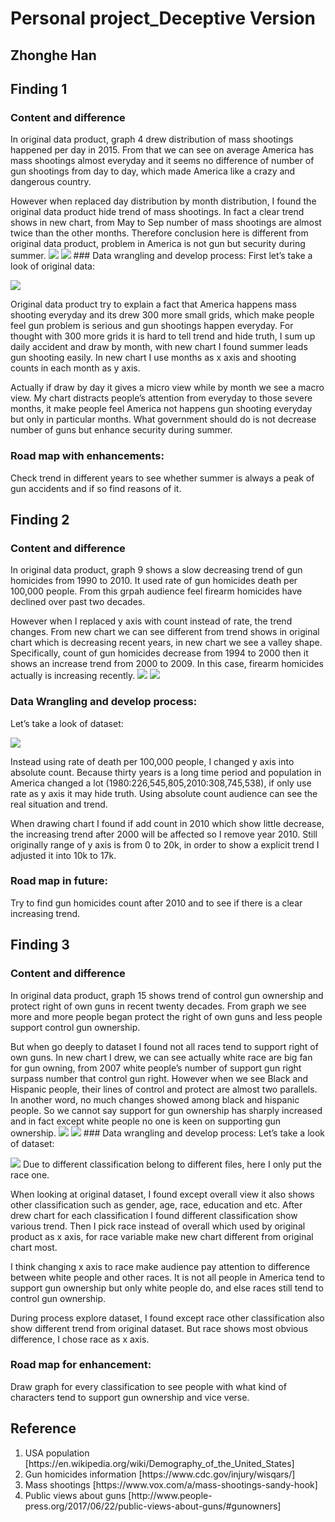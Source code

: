 # Personal project_Deceptive Version
## Zhonghe Han
## Finding 1
### Content and difference
In original data product, graph 4 drew distribution of mass shootings happened per day in 2015. From that we can see on average America has mass shootings almost everyday and it seems no difference of number of gun shootings from day to day, which made America like a crazy and dangerous country. 

However when replaced day distribution by month distribution, I found the original data product hide trend of mass shootings. In fact a clear trend shows in new chart, from May to Sep number of mass shootings are almost twice than the other months. Therefore conclusion here is different from original data product, problem in America is not gun but security during summer.
![](images/mass_shooting_calendar.png)
![](images/opposite4.png)
### Data wrangling and develop process:
First let's take a look of original data:

![](images/data1.PNG)

Original data product try to explain a fact that America happens mass shooting everyday and its drew 300 more small grids, which make people feel gun problem is serious and gun shootings happen everyday. For thought with 300 more grids it is hard to tell trend and hide truth, I sum up daily accident and draw by month, with new chart I found summer leads gun shooting easily. In new chart I use months as x axis and shooting counts in each month as y axis.

Actually if draw by day it gives a micro view while by month we see a macro view. My chart distracts people's attention from everyday to those severe months, it make people feel America not happens gun shooting everyday but only in particular months. What government should do is not decrease number of guns but enhance security during summer.

### Road map with enhancements:
Check trend in different years to see whether summer is always a peak of gun accidents and if so find reasons of it. 


## Finding 2
### Content and difference
In original data product, graph 9 shows a slow decreasing trend of gun homicides from 1990 to 2010. It used rate of gun homicides death per 100,000 people. From this grpah audience feel firearm homicides have declined over past two decades. 

However when I replaced y axis with count instead of rate, the trend changes. From new chart we can see different from trend shows in original chart which is decreasing recent years, in new chart we see a valley shape. Specifically, count of gun homicides decrease from 1994 to 2000 then it shows an increase trend from 2000 to 2009. In this case, firearm homicides actually is increasing recently.
![](images/firearm_homicide_deaths.png)
![](images/count1994.png)

### Data Wrangling and develop process:
Let's take a look of dataset:

![](images/data2.PNG)

Instead using rate of death per 100,000 people, I changed y axis into absolute count. Because thirty years is a long time period and population in America changed a lot (1980:226,545,805,2010:308,745,538), if only use rate as y axis it may hide truth. Using absolute count audience can see the real situation and trend. 

When drawing chart I found if add count in 2010 which show little decrease, the increasing trend after 2000 will be affected so I remove year 2010. Still originally range of y axis is from 0 to 20k, in order to show a explicit trend I adjusted it into 10k to 17k. 

### Road map in future:
Try to find gun homicides count after 2010 and to see if there is a clear increasing trend.

## Finding 3
### Content and difference
In original data product, graph 15 shows trend of control gun ownership and protect right of own guns in recent twenty decades. From graph we see more and more people began protect the right of own guns and less people support control gun ownership. 

But when go deeply to dataset I found not all races tend to support right of own guns. In new chart I drew, we can see actually white race are big fan for gun owning, from 2007 white people's number of support gun right surpass number that control gun right. However when we see Black and Hispanic people, their lines of control and protect are almost two parallels. In another word, no much changes showed among black and hispanic people. So we cannot say support for gun ownership has sharply increased and in fact except white people no one is keen on supporting gun ownership.
![](images/gun_control_public_opinion.png)
![](images/races.png)
### Data wrangling and develop process:
Let's take a look of dataset:

![](image/Data3.PNG)
Due to different classification belong to different files, here I only put the race one.

When looking at original dataset, I found except overall view it also shows other classification such as gender, age, race, education and etc. After drew chart for each classification I found different classification show various trend. Then I pick race instead of overall which used by original product as x axis, for race variable make new chart different from original chart most. 

I think changing x axis to race make audience pay attention to difference between white people and other races. It is not all people in America tend to support gun ownership but only white people do, and else races still tend to control gun ownership. 

During process explore dataset, I found except race other classification also show different trend from original dataset. But race shows most obvious difference, I chose race as x axis.

### Road map for enhancement:
Draw graph for every classification to see people with what kind of characters tend to support gun ownership and vice verse. 

## Reference
1. USA population [https://en.wikipedia.org/wiki/Demography_of_the_United_States]
2. Gun homicides information [https://www.cdc.gov/injury/wisqars/]
3. Mass shootings [https://www.vox.com/a/mass-shootings-sandy-hook]
4. Public views about guns [http://www.people-press.org/2017/06/22/public-views-about-guns/#gunowners]
